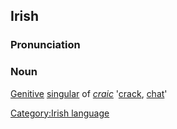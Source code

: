 ==Irish==
===Pronunciation===
{{IPA|[&#712;krak&#690;&#601;]}}
===Noun===
[[Genitive]] [[singular]] of ''[[craic]]'' '[[crack]], [[chat]]'

[[Category:Irish language]]